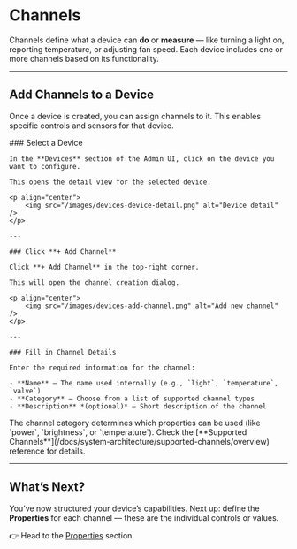 
# Channels

Channels define what a device can **do** or **measure** — like turning a light on, reporting temperature, or adjusting
fan speed. Each device includes one or more channels based on its functionality.

---

## Add Channels to a Device

Once a device is created, you can assign channels to it. This enables specific controls and sensors for that device.

<Steps>
	### Select a Device

	In the **Devices** section of the Admin UI, click on the device you want to configure.

	This opens the detail view for the selected device.

	<p align="center">
		<img src="/images/devices-device-detail.png" alt="Device detail" />
	</p>

	---

	### Click **+ Add Channel**

	Click **+ Add Channel** in the top-right corner.

	This will open the channel creation dialog.

	<p align="center">
		<img src="/images/devices-add-channel.png" alt="Add new channel" />
	</p>

	---

	### Fill in Channel Details

	Enter the required information for the channel:

	- **Name** – The name used internally (e.g., `light`, `temperature`, `valve`)
	- **Category** – Choose from a list of supported channel types
	- **Description** *(optional)* – Short description of the channel

</Steps>

<Callout>
	The channel category determines which properties can be used (like `power`, `brightness`, or `temperature`). Check the
	[**Supported Channels**](/docs/system-architecture/supported-channels/overview) reference for details.
</Callout>

---

## What’s Next?

You’ve now structured your device’s capabilities. Next up: define the **Properties** for each channel — these are the
individual controls or values.

👉 Head to the [Properties](/docs/admin-management/properties) section.
